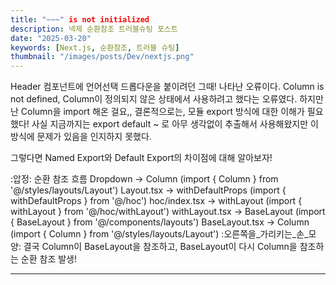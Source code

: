 ```yaml
---
title: "~~~" is not initialized
description: 넥제 순환참조 트러블슈팅 포스트
date: "2025-03-20"
keywords: [Next.js, 순환참조, 트러블 슈팅]
thumbnail: "/images/posts/Dev/nextjs.png"
---
```


Header 컴포넌트에 언어선택 드롭다운을 붙이려던 그때! 나타난 오류이다.
Column is not defined, Column이 정의되지 않은 상태에서 사용하려고 했다는 오류였다.
하지만 난 Column을 import 해온 걸요,,
결론적으로는, 모듈 export 방식에 대한 이해가 필요했다! 사실 지금까지는 export default ~ 로 아무 생각없이 추출해서 사용해왔지만 이 방식에 문제가 있음을 인지하지 못했다.

그렇다면 Named Export와 Default Export의 차이점에 대해 알아보자!

:압정: 순환 참조 흐름
Dropdown → Column (import { Column } from '@/styles/layouts/Layout')
Layout.tsx → withDefaultProps (import { withDefaultProps } from '@/hoc')
hoc/index.tsx → withLayout (import { withLayout } from '@/hoc/withLayout')
withLayout.tsx → BaseLayout (import { BaseLayout } from '@/components/layouts')
BaseLayout.tsx → Column (import { Column } from '@/styles/layouts/Layout')
:오른쪽을_가리키는_손_모양: 결국 Column이 BaseLayout을 참조하고, BaseLayout이 다시 Column을 참조하는 순환 참조 발생!



---